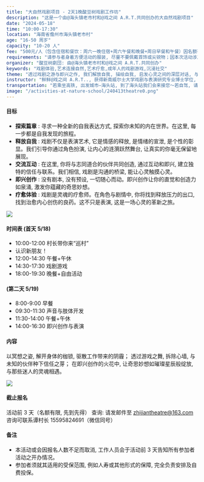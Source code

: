```yaml
---
title: "大自然戏剧项目 - 2天1晚酸豆树戏剧工作坊"
description: "这是一个由@海头镇老市村和@戏之间 A.R.T.共同创办的大自然戏剧项目"
date: "2024-05-18"
time: "10:00-17:30"
location: "海南省儋州市海头镇老市村"
age: "16-50 周岁"
capacity: "10-20 人"
fee: "500元/人（包含住宿和餐饮：周六一晚住宿+周六午餐和晚餐+周日早餐和午餐）因名额有限, 且为保证课程质量及效果, 请您提前安排好时间, 无特殊原因, 无故请假, 不退款, 烦请见谅。"
requirements: "请参与者身着方便活动的服装, 尽量不要佩戴首饰或尖锐物；因本次活动涉及少量肢体运动, 若有身体不适者请提前告知"
organizer: "酸豆树劇団: 由@海头镇老市村和@戏之间 A.R.T.共同创办"
keywords: "戏剧体验,艺术连接自然,艺术疗愈,成年人的戏剧游戏,沉浸社交"
theme: "透过戏剧之游与即兴之作, 我们解放自我, 描绘自我, 启发心灵之间的深层对话, 与他人交流心声, 织成一张自我疗愈的温柔网。在这场艺术的盛宴上, 让我们一同破除寂静, 冲破思维的枷锁, 打破旧日的循环；在自然中, 在乡野间, 探索自我, 然后超越自我"
instructor: "鲜鲜@戏之间 A.R.T.., 获得新南威尔士大学戏剧与表演研究专业博士学位, 导演, 演员, 高校讲师。"
transportation: "若乘坐高铁, 出发城市—海头站, 到了海头站我们会来接您～若自驾, 请直接导航至“海头镇平民咖啡”！"
image: "/activities-at-nature-school/240413theatre0.png"
---
```


#### 目标

- **探索篇章** : 寻求一种全新的自我表达方式, 探索你未知的内在世界。在这里, 每一步都是自我发现的旅程。
- **释放自我** : 戏剧不仅是表演艺术, 它是情感的释放, 是情绪的宣泄, 是个性的彰显。我们引导你通过角色扮演, 让内心的涟漪跃然舞台, 让真实的你毫无保留地展现。
- **交流互动** : 在这里, 你将与志同道合的伙伴共同创造, 通过互动和即兴, 建立独特的信任与联系。我们相信, 戏剧是沟通的桥梁, 能让心灵触摸心灵。
- **即兴创作** : 没有剧本, 没有预设, 一切随心而动。即兴创作让你的直觉和创造力如泉涌, 激发你蕴藏的奇思妙想。
- **疗愈体验** : 戏剧是灵魂的疗愈师。在角色与剧情中, 你将找到释放压力的出口, 找到治愈内心创伤的良药。这不只是表演, 这是一场心灵的革新之旅。

![](/activities-at-nature-school/240413theatre1.png)

#### 时间表 (首天 5/18)

- 10:00-12:00 村长带你来“巡村”
- 认识新朋友！
- 12:00-14:30 午餐+午休
- 14:30-17:30 戏剧游戏
- 18:00-19:30 晚餐+自由活动

#### (第二天 5/19)

- 8:00-9:00 早餐
- 09:30-11:30 声音与肢体开发
- 11:30-14:00 午餐+午休
- 14:00-16:30 即兴创作与表演

#### 内容

以冥想之姿, 解开身体的枷锁, 驱散工作带来的阴霾；
透过游戏之舞, 拆除心墙, 与未知的伙伴种下信任之芽；
在即兴创作的火花中, 让奇思妙想如璀璨星辰般绽放, 与那些迷人的灵魂相遇。

![](/activities-at-nature-school/xiju.jpg)

#### 截止报名

活动前 3 天（名额有限, 先到先得）
查询: 请发邮件至 [zhijiantheatre@163.com](mailto:zhijiantheatre@163.com)咨询可联系谭村长 15595824691（微信同号）

#### 备注

- 本活动或会因报名人数不足而取消, 工作人员会于活动前 3 天告知所有参加者活动之开办情况。
- 参加者须就其适用的受保范围, 例如人寿或其他形式的保障, 完全负责安排及自费投保。
